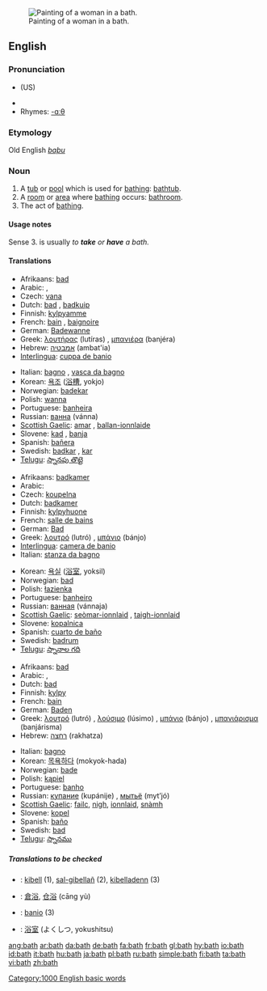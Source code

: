 {{see|Bath}}
[[Image:Prilidiano Pueyrredón-El baño.jpg|thumb|right|Painting of a woman in a bath.]]
==English==

===Pronunciation===
*{{IPAchar|/bæθ/}} (US)
*{{audio|en-us-bath.ogg|Audio (US)}}
*Rhymes: [[Rhymes:English:-ɑːθ|-ɑːθ]]

===Etymology===
Old English ''[[baþu]]''

===Noun===
{{en-noun}}

# A [[tub]] or [[pool]] which is used for [[bathing]]: [[bathtub]].
# A [[room]] or [[area]] where [[bathing]] occurs: [[bathroom]].
# The act of [[bathing]].

====Usage notes====
Sense 3. is usually ''to '''take''' or '''have''' a bath.'' 
{{see|Appendix:Collocations of do, have, make, and take}}

====Translations====
{{trans-top|tub}}
*Afrikaans: [[bad]]
*Arabic: {{ARchar|[[حمام]]}} {{m}}, {{ARchar|[[مغسل]]}} {{m}}
*Czech: [[vana]] {{f}}
*Dutch: [[bad]] {{n}}, [[badkuip]] {{mf}}
*Finnish: [[kylpyamme]]
*French: [[bain]] {{m}}, [[baignoire]] {{f}}
*German: [[Badewanne]] {{f}}
*Greek: [[λουτήρας]] (lutíras) {{m}}, [[μπανιέρα]] (banjéra) {{f}}
*Hebrew: [[אמבטיה]] (ambat'ia) {{f}}
*[[Interlingua]]: [[cuppa de banio]]
{{trans-mid}}
*Italian: [[bagno]] {{m}}, [[vasca da bagno]] {{f}}
*Korean: [[욕조]] ([[浴槽]], yokjo)
*Norwegian: [[badekar]] {{n}}
*Polish: [[wanna]] {{f}}
*Portuguese: [[banheira]] {{f}}
*Russian: [[ванна]] (vánna) {{f}}
*[[Scottish Gaelic]]: [[amar]] {{m}}, [[ballan-ionnlaide]] {{m}}
*Slovene: [[kad]] {{f}}, [[banja]] {{f}}
*Spanish: [[bañera]] {{f}}
*Swedish: [[badkar]] {{n}}, [[kar]] {{n}}
*[[Telugu]]: [[స్నానపు తొట్టె]]
{{trans-bottom}}

{{trans-top|room}}
*Afrikaans: [[badkamer]]
*Arabic: {{ARchar|[[حمام]]}} {{m}}
*Czech: [[koupelna]] {{f}}
*Dutch: [[badkamer]] {{f}}
*Finnish: [[kylpyhuone]]
*French: [[salle de bains]] {{f}}
*German: [[Bad]] {{n}}
*Greek: [[λουτρό]] (lutró) {{n}}, [[μπάνιο]] (bánjo) {{n}}
*[[Interlingua]]: [[camera de banio]]
*Italian: [[stanza da bagno]] {{f}}
{{trans-mid}}
*Korean: [[욕실]] ([[浴室]], yoksil)
*Norwegian: [[bad]] {{n}}
*Polish: [[łazienka]] {{f}}
*Portuguese: [[banheiro]] {{m}}
*Russian: [[ванная]] (vánnaja) {{f}}
*[[Scottish Gaelic]]: [[seòmar-ionnlaid]] {{m}}, [[taigh-ionnlaid]] {{m}}
*Slovene: [[kopalnica]] {{f}}
*Spanish: [[cuarto de baño]] {{m}}
*Swedish: [[badrum]] {{n}}
*[[Telugu]]: [[స్నానాల గది]]
{{trans-bottom}}

{{trans-top|act of bathing}}
*Afrikaans: [[bad]]
*Arabic: {{ARchar|[[استحمام]]}}, {{ARchar|[[اغتسال]]}}
*Dutch: [[bad]] {{n}}
*Finnish: [[kylpy]]
*French: [[bain]] {{m}}
*German: [[Baden]] {{n}}
*Greek: [[λουτρό]] (lutró) {{n}}, [[λούσιμο]] (lúsimo) {{n}}, [[μπάνιο]] (bánjo) {{n}}, [[μπανιάρισμα]] (banjárisma) {{n}}
*Hebrew: [[רחצה]] (rakhatza) {{f}}
{{trans-mid}}
*Italian: [[bagno]] {{m}}
*Korean: [[목욕]]하다 (mokyok-hada)
*Norwegian: [[bade]]
*Polish: [[kąpiel]] {{f}}
*Portuguese: [[banho]] {{m}}
*Russian: [[купание]] (kupánije) {{n}}, [[мытьё]] (myt’jó) {{n}}
*[[Scottish Gaelic]]: [[failc]], [[nigh#Scottish Gaelic|nigh]], [[ionnlaid]], [[snàmh]]
*Slovene: [[kopel]] {{f}}
*Spanish: [[baño]] {{m}}
*Swedish: [[bad]] {{n}}
*[[Telugu]]: [[స్నానము]]
{{trans-bottom}}

=====Translations to be checked=====
{{checktrans}}
*{{ttbc|Breton}}: [[kibell]] {{f}} (1), [[sal-gibellañ]] {{f}} (2), [[kibelladenn]] {{f}} (3)
*{{ttbc|Chinese}}: [[倉浴]], [[仓浴]] (cāng yù)
*{{ttbc|Interlingua}}: [[banio]] (3)
*{{ttbc|Japanese}}: [[浴室]] (よくしつ, yokushitsu)

[[Category:1000 English basic words]]

[[ang:bath]]
[[ar:bath]]
[[da:bath]]
[[de:bath]]
[[fa:bath]]
[[fr:bath]]
[[gl:bath]]
[[hy:bath]]
[[io:bath]]
[[id:bath]]
[[it:bath]]
[[hu:bath]]
[[ja:bath]]
[[pl:bath]]
[[ru:bath]]
[[simple:bath]]
[[fi:bath]]
[[ta:bath]]
[[vi:bath]]
[[zh:bath]]
